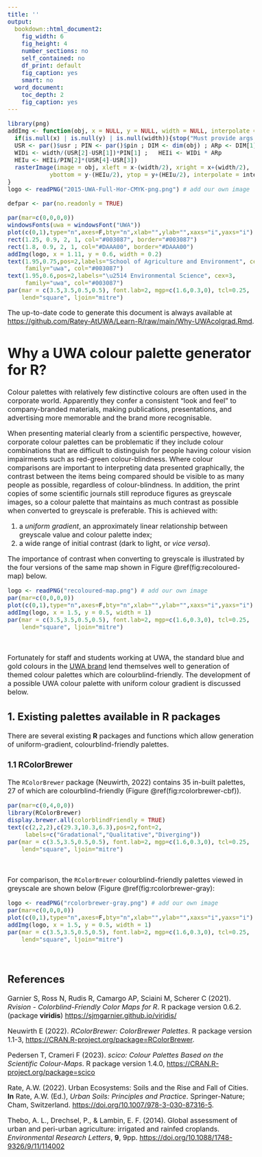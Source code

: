 ```yaml
---
title: ''
output:
  bookdown::html_document2:
    fig_width: 6
    fig_height: 4
    number_sections: no
    self_contained: no
    df_print: default
    fig_caption: yes
    smart: no
  word_document:
    toc_depth: 2
    fig_caption: yes
---
```



<style type="text/css">
  body{
  font-size: 12pt;
}
</style>

```r
library(png)
addImg <- function(obj, x = NULL, y = NULL, width = NULL, interpolate = TRUE){
  if(is.null(x) | is.null(y) | is.null(width)){stop("Must provide args 'x', 'y', and 'width'")}
  USR <- par()$usr ; PIN <- par()$pin ; DIM <- dim(obj) ; ARp <- DIM[1]/DIM[2]
  WIDi <- width/(USR[2]-USR[1])*PIN[1] ;   HEIi <- WIDi * ARp 
  HEIu <- HEIi/PIN[2]*(USR[4]-USR[3]) 
  rasterImage(image = obj, xleft = x-(width/2), xright = x+(width/2),
            ybottom = y-(HEIu/2), ytop = y+(HEIu/2), interpolate = interpolate)
}
logo <- readPNG("2015-UWA-Full-Hor-CMYK-png.png") # add our own image
```

```r
defpar <- par(no.readonly = TRUE)
```

```r
par(mar=c(0,0,0,0))
windowsFonts(uwa = windowsFont("UWA"))
plot(c(0,1),type="n",axes=F,bty="n",xlab="",ylab="",xaxs="i",yaxs="i")
rect(1.25, 0.9, 2, 1, col="#003087", border="#003087")
rect(1.8, 0.9, 2, 1, col="#DAAA00", border="#DAAA00")
addImg(logo, x = 1.11, y = 0.6, width = 0.2)
text(1.95,0.75,pos=2,labels="School of Agriculture and Environment", cex=3,
     family="uwa", col="#003087")
text(1.95,0.6,pos=2,labels="\u2514 Environmental Science", cex=3,
     family="uwa", col="#003087")
par(mar = c(3.5,3.5,0.5,0.5), font.lab=2, mgp=c(1.6,0.3,0), tcl=0.25, 
    lend="square", ljoin="mitre")
```

The up-to-date code to generate this document is always available at 
[https://github.com/Ratey-AtUWA/Learn-R/raw/main/Why-UWAcolgrad.Rmd](https://github.com/Ratey-AtUWA/Learn-R/raw/main/Why-UWAcolgrad.Rmd){target="_blank"}.

# Why a UWA colour palette generator for **R**?

Colour palettes with relatively few distinctive colours are often used in the
corporate world. Apparently they confer a consistent "look and feel" to
company-branded materials, making publications, presentations, and advertising
more memorable and the brand more recognisable.

When presenting material clearly from a scientific perspective, however,
corporate colour palettes can be problematic if they include colour combinations
that are difficult to distinguish for people having colour vision impairments
such as red-green colour-blindness. Where colour comparisons are important to
interpreting data presented graphically, the contrast between the items being
compared should be visible to as many people as possible, regardless of
colour-blindness. In addition, the print copies of some scientific journals
still reproduce figures as greyscale images, so a colour palette that maintains
as much contrast as possible when converted to greyscale is preferable. This is
achieved with:

1. a *uniform gradient*, an approximately linear relationship between greyscale value and colour palette index;
2. a wide range of initial contrast (dark to light, or *vice versa*).

The importance of contrast when converting to greyscale is illustrated by the 
four versions of the same map shown in Figure \@ref(fig:recoloured-map) below.

```r
logo <- readPNG("recoloured-map.png") # add our own image
par(mar=c(0,0,0,0))
plot(c(0,1),type="n",axes=F,bty="n",xlab="",ylab="",xaxs="i",yaxs="i")
addImg(logo, x = 1.5, y = 0.5, width = 1)
par(mar = c(3.5,3.5,0.5,0.5), font.lab=2, mgp=c(1.6,0.3,0), tcl=0.25, 
    lend="square", ljoin="mitre")
```

<p>&nbsp;</p>

Fortunately for staff and students working at UWA, the standard blue and gold colours in the
[UWA brand](https://www.uniprint.uwa.edu.au/answers/visual-identity/what-colours-do-I-need-to-use-to-comply-with-the-uwa-brand){target="_blank"} lend themselves well to generation of themed colour palettes which are
colourblind-friendly. The development of a possible UWA colour palette with
uniform colour gradient is discussed below.

## 1. Existing palettes available in **R** packages

There are several existing **R** packages and functions which allow generation
of uniform-gradient, colourblind-friendly palettes.

### 1.1 RColorBrewer

The `RColorBrewer` package (Neuwirth, 2022) contains 35 in-built palettes, 27 of
which are colourblind-friendly (Figure \@ref(fig:rcolorbrewer-cbf)).

```r
par(mar=c(0,4,0,0))
library(RColorBrewer)
display.brewer.all(colorblindFriendly = TRUE)
text(c(2,2,2),c(29.3,10.3,6.3),pos=2,font=2,
     labels=c("Gradational","Qualitative","Diverging"))
par(mar = c(3.5,3.5,0.5,0.5), font.lab=2, mgp=c(1.6,0.3,0), tcl=0.25, 
    lend="square", ljoin="mitre")
```

<p>&nbsp;</p>

For comparison, the `RColorBrewer` colourblind-friendly palettes viewed in 
greyscale are shown below (Figure \@ref(fig:rcolorbrewer-gray):

```r
logo <- readPNG("rcolorbrewer-gray.png") # add our own image
par(mar=c(0,0,0,0))
plot(c(0,1),type="n",axes=F,bty="n",xlab="",ylab="",xaxs="i",yaxs="i")
addImg(logo, x = 1.5, y = 0.5, width = 1)
par(mar = c(3.5,3.5,0.5,0.5), font.lab=2, mgp=c(1.6,0.3,0), tcl=0.25, 
    lend="square", ljoin="mitre")
```

<p>&nbsp;</p>

## References

Garnier S, Ross N, Rudis R, Camargo AP, Sciaini M, Scherer C (2021). *Rvision - Colorblind-Friendly Color Maps for R*. R package version 0.6.2. (package **viridis**) [https://sjmgarnier.github.io/viridis/](https://sjmgarnier.github.io/viridis/){target="_blank"}

Neuwirth E (2022). *RColorBrewer: ColorBrewer Palettes*. R package version 1.1-3, [https://CRAN.R-project.org/package=RColorBrewer](https://CRAN.R-project.org/package=RColorBrewer){target="_blank"}.

Pedersen T, Crameri F (2023). *scico: Colour Palettes Based on the Scientific Colour-Maps*. R package version 1.4.0, [https://CRAN.R-project.org/package=scico](https://CRAN.R-project.org/package=scico){target="_blank"}

Rate, A.W. (2022). Urban Ecosystems: Soils and the Rise and Fall of Cities. **In** Rate, A.W. (Ed.), *Urban Soils: Principles and Practice*. Springer-Nature; Cham, Switzerland. [https://doi.org/10.1007/978-3-030-87316-5](https://doi.org/10.1007/978-3-030-87316-5){target="_blank"}. 

Thebo, A. L., Drechsel, P., & Lambin, E. F. (2014). Global assessment of urban and peri-urban agriculture: irrigated and rainfed croplands. *Environmental Research Letters*, **9**, 9pp. [https://doi.org/10.1088/1748-9326/9/11/114002](https://doi.org/10.1088/1748-9326/9/11/114002){target="_blank"} 

